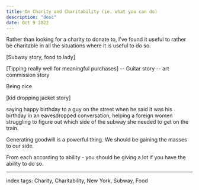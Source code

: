 ```yaml
---
title: On Charity and Charitability (ie. what you can do)
description: "desc"
date: Oct 9 2022
---
```


Rather than looking for a charity to donate to, I've found it useful to rather be charitable in all the situations where it is useful to do so.

[Subway story, food to lady]

[Tipping really well for meaningful purchases]
-- Guitar story
-- art commission story

Being nice

[kid dropping jacket story]

saying happy birthday to a guy on the street when he said it was his birthday in an eavesdropped conversation, helping a foreign women struggling to figure out which side of the subway she needed to get on the train.

Generating goodwill is a powerful thing. We should be gaining the masses to our side.

From each according to ability - you should be giving a lot if you have the ability to do so.


---

index tags: Charity, Charitability, New York, Subway, Food